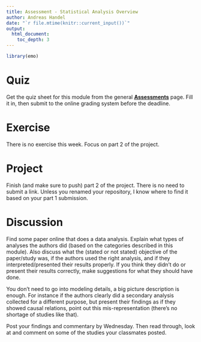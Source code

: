 ```yaml
---
title: Assessment - Statistical Analysis Overview
author: Andreas Handel
date: "`r file.mtime(knitr::current_input())`"
output: 
  html_document:
    toc_depth: 3
---
```



```r
library(emo)
```



# Quiz

Get the quiz sheet for this module from the general [__Assessments__](./Course_Assessments.html) page. Fill it in, then submit to the online grading system before the deadline. 


# Exercise

There is no exercise this week. Focus on part 2 of the project.


# Project

Finish (and make sure to push) part 2 of the project. There is no need to submit a link. Unless you renamed your repository, I know where to find it based on your part 1 submission.


# Discussion

Find some paper online that does a data analysis. Explain what types of analyses the authors did (based on the categories described in this module). Also discuss what the (stated or not stated) objective of the paper/study was, if the authors used the right analysis, and if they interpreted/presented their results properly. If you think they didn't do or present their results correctly, make suggestions for what they should have done. 

You don't need to go into modeling details, a big picture description is enough. For instance if the authors clearly did a secondary analysis collected for a different purpose, but present their findings as if they showed causal relations, point out this mis-representation (there's no shortage of studies like that).

Post your findings and commentary by Wednesday. Then read through, look at and comment on some of the studies your classmates posted.



